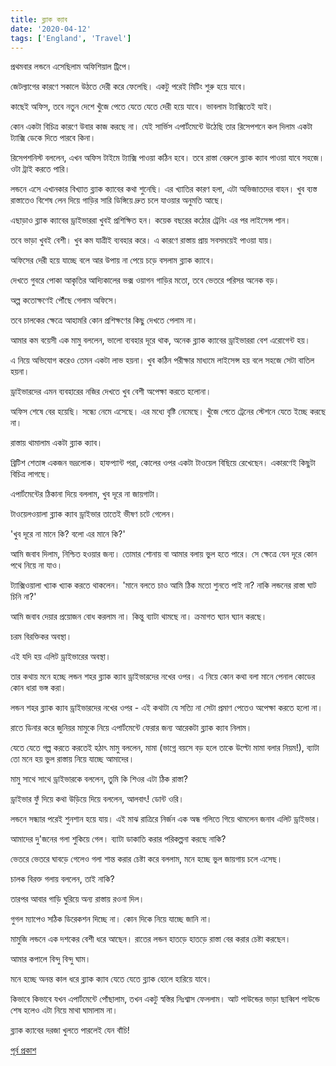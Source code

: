 ```yaml
---
title: ব্ল্যাক ক্যাব
date: '2020-04-12'
tags: ['England', 'Travel']
---
```


প্রথমবার লন্ডনে এসেছিলাম অফিশিয়াল ট্রিপে। 

জেটল্যাগের কারণে সকালে উঠতে দেরী করে ফেলেছি। একটু পরেই মিটিং শুরু হয়ে যাবে। 

কাছেই অফিস, তবে নতুন দেশে খুঁজে পেতে যেতে যেতে দেরী হয়ে যাবে। ভাবলাম ট্যাক্সিতেই যাই। 

কোন একটা বিচিত্র কারণে উবার কাজ করছে না। যেই সার্ভিস এপার্টমেন্টে উঠেছি তার রিসেপশনে কল দিলাম একটা ট্যাক্সি ডেকে দিতে পারবে কিনা।

রিসেপশনিস্ট বললেন, এখন অফিস টাইমে ট্যাক্সি পাওয়া কঠিন হবে। তবে রাস্তা বেরুলে ব্ল্যাক ক্যাব পাওয়া যাবে সহজে। ওটা ট্রাই করতে পারি।

লন্ডনে এসে এখানকার বিখ্যাত ব্ল্যাক ক্যাবের কথা শুনেছি। এর খ্যাতির কারণ হলা, এটা অভিজাতদের বাহন। খুব ব্যস্ত রাস্তাতেও বিশেষ লেন দিয়ে গাড়ির সারি ডিঙ্গিয়ে দ্রুত চলে যাওয়ার অনুমতি আছে।

এছাড়াও ব্ল্যাক ক্যাবের ড্রাইভাররা খুবই প্রশিক্ষিত হন। কয়েক বছরের কঠোর ট্রেনিং এর পর লাইসেন্স পান।

তবে ভাড়া খুবই বেশী। খুব কম যাত্রীই ব্যবহার করে। এ কারণে রাস্তায় প্রায় সবসময়েই পাওয়া যায়।

অফিসের দেরী হয়ে যাচ্ছে বলে আর উপায় না পেয়ে চড়ে বসলাম ব্ল্যাক ক্যাবে।

দেখতে গুবরে পোকা আকৃতির আদ্যিকালের ভক্স ওয়াগন গাড়ির মতো, তবে ভেতরে পরিসর অনেক বড়।

অল্প কতোক্ষণেই পৌঁছে গেলাম অফিসে।

তবে চালকের ক্ষেত্রে আহামরি কোন প্রশিক্ষণের কিছু দেখতে পেলাম না।

আমার কম বয়েসী এক মামু বললেন, ভালো ব্যবহার দূরে থাক, অনেক ব্ল্যাক ক্যাবের ড্রাইভাররা বেশ এরোগেন্ট হয়। 

এ নিয়ে অভিযোগ করেও তেমন একটা লাভ হয়না। খুব কঠিন পরীক্ষার মাধ্যমে লাইসেন্স হয় বলে সহজে সেটা বাতিল হয়না।

ড্রাইভারদের এমন ব্যবহারের নজির দেখতে খুব বেশী অপেক্ষা করতে হলোনা।

অফিস শেষে বের হয়েছি। সন্ধ্যে নেমে এসেছে। এর মধ্যে বৃষ্টি নেমেছে। খুঁজে পেতে ট্রেনের স্টেশনে যেতে ইচ্ছে করছে না।

রাস্তায় থামালাম একটা ব্ল্যাক ক্যাব।

ব্রিটিশ শেতাঙ্গ একজন ভদ্রলোক। হাফপ্যান্ট পরা, কোলের ওপর একটা টাওয়েল বিছিয়ে রেখেছেন। একারণেই কিছুটা বিচিত্র লাগছে।

এপার্টমেন্টের ঠিকানা দিয়ে বললাম, খুব দূরে না জায়গাটা।

টাওয়েলওয়ালা ব্ল্যাক ক্যাব ড্রাইভার তাতেই ভীষণ চটে গেলেন।

'খুব দূরে না মানে কি? বলো এর মানে কি?'

আমি জবাব দিলাম, নিশ্চিত হওয়ার জন্য। তোমার শোনায় বা আমার বলায় ভুল হতে পারে। সে ক্ষেত্রে যেন দূরে কোন পথে নিয়ে না যাও।

ট্যাক্সিওয়ালা খ্যাক খ্যাক করতে থাকলেন। 'মানে বলতে চাও আমি ঠিক মতো শুনতে পাই না? নাকি লন্ডনের রাস্তা ঘাট চিনি না?'

আমি জবাব দেয়ার প্রয়োজন বোধ করলাম না। কিন্তু ব্যাটা থামছে না। ক্রমাগত ঘ্যান ঘ্যান করছে।

চরম বিরক্তিকর অবস্থা।

এই যদি হয় এলিট ড্রাইভারের অবস্থা।

তার কথায় মনে হচ্ছে লন্ডন শহর ব্ল্যাক ক্যাব ড্রাইভারদের নখের ওপর। এ নিয়ে কোন কথা বলা মানে পেনাল কোডের কোন ধারা ভঙ্গ করা।

লন্ডন শহর ব্ল্যাক ক্যাব ড্রাইভারদের নখের ওপর - এই কথাটা যে সত্যি না সেটা প্রমাণ পেতেও অপেক্ষা করতে হলো না।

রাতে ডিনার করে জুনিয়র মামুকে নিয়ে এপার্টমেন্টে ফেরার জন্য আরেকটা ব্ল্যাক ক্যাব নিলাম।

যেতে যেতে গল্প করতে করতেই হঠাৎ মামু বললেন, মামা (ভাগ্নে বয়সে বড় হলে তাকে উল্টো মামা বলার নিয়ম!), ব্যাটা তো মনে হয় ভুল রাস্তায় নিয়ে যাচ্ছে আমাদের।

মামু সাথে সাথে ড্রাইভারকে বললেন, তুমি কি শিওর এটা ঠিক রাস্তা?

ড্রাইভার ফুঁ দিয়ে কথা উড়িয়ে দিয়ে বললেন, আলবাৎ! ডোন্ট ওরি।

লন্ডনে সন্ধ্যার পরেই শুনশান হয়ে যায়। এই মাঝ রাত্রিরে নির্জন এক অন্ধ গলিতে গিয়ে থামলেন জনাব এলিট ড্রাইভার।

আমাদের দু'জনের গলা শুকিয়ে গেল। ব্যাটা ডাকাতি করার পরিকল্পনা করছে নাকি?

ভেতরে ভেতরে ঘাবড়ে গেলেও গলা শান্ত করার চেষ্টা করে বললাম, মনে হচ্ছে ভুল জায়গায় চলে এসেছ।

চালক বিরক্ত গলায় বললেন, তাই নাকি? 

তারপর আবার গাড়ি ঘুরিয়ে অন্য রাস্তায় রওনা দিল।

গুগল ম্যাপেও সঠিক ডিরেকশন দিচ্ছে না। কোন দিকে নিয়ে যাচ্ছে জানি না।

মামুজি লন্ডনে এক দশকের বেশী ধরে আছেন। রাতের লন্ডন হাতড়ে হাতড়ে রাস্তা বের করার চেষ্টা করছেন।

আমার কপালে বিন্দু বিন্দু ঘাম।

মনে হচ্ছে অনন্ত কাল ধরে ব্ল্যাক ক্যাব যেতে যেতে ব্ল্যাক হোলে হারিয়ে যাবে।

কিভাবে কিভাবে যখন এপার্টমেন্টে পোঁছালাম, তখন একটু স্বস্তির নিঃশ্বাস ফেললাম। আট পাউন্ডের ভাড়া ছাব্বিশ পাউন্ডে শেষ হলেও এটা নিয়ে মাথা ঘামালাম না। 

ব্ল্যাক ক্যাবের দরজা খুলতে পারলেই যেন বাঁচি!

[পূর্ব প্রকাশ](https://www.facebook.com/ashraful.alam/posts/10156694414450583)